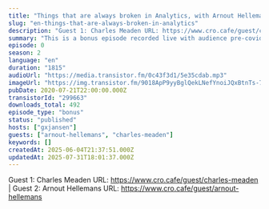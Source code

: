 ```yaml
---
title: "Things that are always broken in Analytics, with Arnout Hellemans & Charles Meaden"
slug: "en-things-that-are-always-broken-in-analytics"
description: "Guest 1: Charles Meaden URL: https://www.cro.cafe/guest/charles-meaden | Guest 2: Arnout Hellemans URL: https://www.cro.cafe/guest/arnout-hellemans"
summary: "This is a bonus episode recorded live with audience pre-covid-19 at the Conversion Hotel conference in November 2019 on the island of Texel in The Netherlands."
episode: 0
season: 2
language: "en"
duration: "1815"
audioUrl: "https://media.transistor.fm/0c43f3d1/5e35cdab.mp3"
imageUrl: "https://img.transistor.fm/9018ApP9yyBglQekLNefYnoiJQxBtnTs-7IWRcCGNFw/rs:fill:0:0:1/w:1400/h:1400/q:60/mb:500000/aHR0cHM6Ly9pbWct/dXBsb2FkLXByb2R1/Y3Rpb24udHJhbnNp/c3Rvci5mbS83MWQ5/ZGRhMjQ0NTdiMzI5/OGU4OTdlYzhhNThm/YTA0Yy5qcGVn.webp"
pubDate: 2020-07-21T22:00:00.000Z
transistorId: "299663"
downloads_total: 492
episode_type: "bonus"
status: "published"
hosts: ["gxjansen"]
guests: ["arnout-hellemans", "charles-meaden"]
keywords: []
createdAt: 2025-06-04T21:37:51.000Z
updatedAt: 2025-07-31T18:01:37.000Z
---
```


Guest 1: Charles Meaden URL: https://www.cro.cafe/guest/charles-meaden | Guest 2: Arnout Hellemans URL: https://www.cro.cafe/guest/arnout-hellemans
